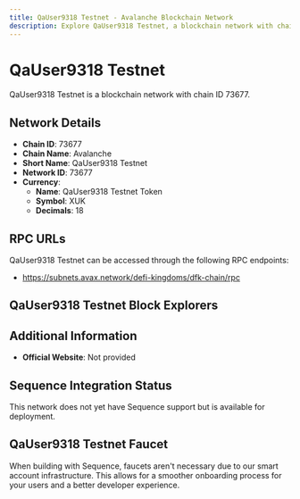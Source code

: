 ```yaml
--- 
title: QaUser9318 Testnet - Avalanche Blockchain Network
description: Explore QaUser9318 Testnet, a blockchain network with chain ID 73677. Learn about its native currency, QaUser9318 Testnet Token, and how to interact with the network.
---
```


# QaUser9318 Testnet

QaUser9318 Testnet is a blockchain network with chain ID 73677.

## Network Details

- **Chain ID**: 73677
- **Chain Name**: Avalanche
- **Short Name**: QaUser9318 Testnet
- **Network ID**: 73677
- **Currency**: 
  - **Name**: QaUser9318 Testnet Token
  - **Symbol**: XUK
  - **Decimals**: 18

## RPC URLs

QaUser9318 Testnet can be accessed through the following RPC endpoints:

- https://subnets.avax.network/defi-kingdoms/dfk-chain/rpc

## QaUser9318 Testnet Block Explorers



## Additional Information

- **Official Website**: Not provided

## Sequence Integration Status

This network does not yet have Sequence support but is available for deployment.

## QaUser9318 Testnet Faucet

When building with Sequence, faucets aren't necessary due to our smart account infrastructure. This allows for a smoother onboarding process for your users and a better developer experience.
